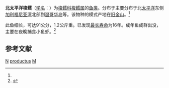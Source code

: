 {{noteTA
|T=zh-hant:北太平洋無鬚鱈;zh-hans:北太平洋无须鳕;zh-cn:北太平洋梭鳕;
|1=zh-hant:無鬚鱈;zh-hans:无须鳕;zh-cn:梭鳕;
|G1=Unit
}}
{{Speciesbox
| name = 北太平洋梭鳕
| status = 
| status_system = 
| image = Merluccius productus1.jpg
| genus = Merluccius
| species = productus
| authority = (Ayres, 1855)<ref name='id6766'>{{cite web| url =http://www.bioinfo.cn/db05/BjdwSpecies.php?action=view&id=6766| title =北太平洋梭鳕| work =《中国动物物种编目数据库》| publisher =中国科学院微生物研究所| author =中国科学院动物研究所| accessdate =2009-04-11| deadurl =yes| archiveurl =https://web.archive.org/web/20160305033052/http://www.bioinfo.cn/db05/BjdwSpecies.php?action=view&id=6766| archivedate =2016-03-05}}</ref>
}}

'''北太平洋梭鳕'''（[[学名|学名]]：{{lang|la|''Merluccius productus''}}）为[[梭鳕科|梭鳕科]][[梭鳕属|梭鳕属]]的[[鱼类|鱼类]]。分布于主要分布于北[[太平洋|太平洋]]东侧[[加利福尼亚湾|加利福尼亚湾]]北部到[[温哥华岛|温哥华岛]]等。该物种的模式产地在[[旧金山|旧金山]]。<ref name='id6766'/>

此鱼细长，可达91公分，1.2公斤重。已发现[[最长寿命|最长寿命]]为16年。成年鱼成群出没，主要在夜晚捕食小鱼虾。<ref name=FishBase>{{FishBase species|genus=Merluccius|species=productus|year=2009|month=6}}</ref>

== 参考文献 ==
{{reflist}}

{{Wikispecies|Merluccius productus}}
{{Taxonbar|from=Q919598}}

[[Category:食用鱼|N]]
[[Category:梭鳕属|productus]]
[[Category:1855年描述的魚類|M]]


{{鳕形目小作品}}